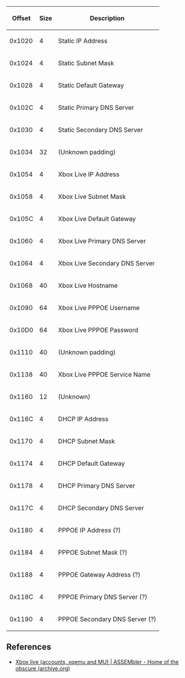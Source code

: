 {| class="wikitable"
!Offset
!Size
!Description
|-
|0x1020
|4
|Static IP Address
|-
|0x1024
|4
|Static Subnet Mask
|-
|0x1028
|4
|Static Default Gateway
|-
|0x102C
|4
|Static Primary DNS Server
|-
|0x1030
|4
|Static Secondary DNS Server
|-
|0x1034
|32
!(Unknown padding)
|-
|0x1054
|4
|Xbox Live IP Address
|-
|0x1058
|4
|Xbox Live Subnet Mask
|-
|0x105C
|4
|Xbox Live Default Gateway
|-
|0x1060
|4
|Xbox Live Primary DNS Server
|-
|0x1064
|4
|Xbox Live Secondary DNS Server
|-
|0x1068
|40
|Xbox Live Hostname
|-
|0x1090
|64
|Xbox Live PPPOE Username
|-
|0x10D0
|64
|Xbox Live PPPOE Password
|-
|0x1110
|40
!(Unknown padding)
|-
|0x1138
|40
|Xbox Live PPPOE Service Name
|-
|0x1160
|12
!(Unknown)
|-
|0x116C
|4
|DHCP IP Address
|-
|0x1170
|4
|DHCP Subnet Mask
|-
|0x1174
|4
|DHCP Default Gateway
|-
|0x1178
|4
|DHCP Primary DNS Server
|-
|0x117C
|4
|DHCP Secondary DNS Server
|-
|0x1180
|4
|PPPOE IP Address (?)
|-
|0x1184
|4
|PPPOE Subnet Mask (?)
|-
|0x1188
|4
|PPPOE Gateway Address (?)
|-
|0x118C
|4
|PPPOE Primary DNS Server (?)
|-
|0x1190
|4
|PPPOE Secondary DNS Server (?)
|}

==References==
* [https://web.archive.org/web/20190604222002/https://assemblergames.com/threads/xbox-live-accounts-xqemu-and-mu.60352/ Xbox live (accounts, xqemu and MU) | ASSEMbler - Home of the obscure (archive.org)]
